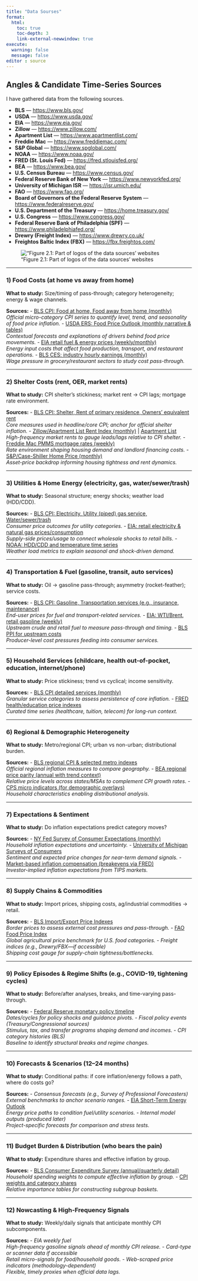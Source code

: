 ```yaml
---
title: "Data Sourses"
format:
  html:
    toc: true
    toc-depth: 3
    link-external-newwindow: true
execute:
  warning: false
  message: false
editor : source
---
```


## Angles & Candidate Time-Series Sources

I have gathered data from the following sources.


- **BLS** — <https://www.bls.gov/>
- **USDA** — <https://www.usda.gov/>
- **EIA** — <https://www.eia.gov/>
- **Zillow** — <https://www.zillow.com/>
- **Apartment List** — <https://www.apartmentlist.com/>
- **Freddie Mac** — <https://www.freddiemac.com/>
- **S&P Global** — <https://www.spglobal.com/>
- **NOAA** — <https://www.noaa.gov/>
- **FRED (St. Louis Fed)** — <https://fred.stlouisfed.org/>
- **BEA** — <https://www.bea.gov/>
- **U.S. Census Bureau** — <https://www.census.gov/>
- **Federal Reserve Bank of New York** — <https://www.newyorkfed.org/>
- **University of Michigan ISR** — <https://isr.umich.edu/>
- **FAO** — <https://www.fao.org/>
- **Board of Governors of the Federal Reserve System** — <https://www.federalreserve.gov/>
- **U.S. Department of the Treasury** — <https://home.treasury.gov/>
- **U.S. Congress** — <https://www.congress.gov/>
- **Federal Reserve Bank of Philadelphia (SPF)** — <https://www.philadelphiafed.org/>
- **Drewry (Freight Index)** — <https://www.drewry.co.uk/>
- **Freightos Baltic Index (FBX)** — <https://fbx.freightos.com/>

!["Figure 2.1: Part of logos of the data sources' websites](datasources.jpg)

---

### 1) Food Costs (at home vs away from home)

**What to study:** Size/timing of pass-through; category heterogeneity; energy & wage channels.

**Sources:**
- [BLS CPI: Food at home, Food away from home (monthly)](https://www.bls.gov/cpi/)  
  *Official micro-category CPI series to quantify level, trend, and seasonality of food price inflation.*
- [USDA ERS: Food Price Outlook (monthly narrative & tables)](https://www.ers.usda.gov/data-products/food-price-outlook/)  
  *Contextual forecasts and explanations of drivers behind food price movements.*
- [EIA retail fuel & energy prices (weekly/monthly)](https://www.eia.gov/)  
  *Energy input costs that affect food production, transport, and restaurant operations.*
- [BLS CES: industry hourly earnings (monthly)](https://www.bls.gov/ces/)  
  *Wage pressure in grocery/restaurant sectors to study cost pass-through.*

---

### 2) Shelter Costs (rent, OER, market rents)

**What to study:** CPI shelter’s stickiness; market rent → CPI lags; mortgage rate environment.

**Sources:**
- [BLS CPI: Shelter, Rent of primary residence, Owners’ equivalent rent](https://www.bls.gov/cpi/)  
  *Core measures used in headline/core CPI; anchor for official shelter inflation.*
- [Zillow/Apartment List Rent Index (monthly)](https://www.zillow.com/research/data/) | [Apartment List](https://www.apartmentlist.com/research/category/data)  
  *High-frequency market rents to gauge leads/lags relative to CPI shelter.*
- [Freddie Mac PMMS mortgage rates (weekly)](https://www.freddiemac.com/pmms)  
  *Rate environment shaping housing demand and landlord financing costs.*
- [S&P/Case-Shiller Home Price (monthly)](https://www.spglobal.com/spdji/en/indices/indicators/sp-corelogic-case-shiller-us-national-home-price-nsa-index/)  
  *Asset-price backdrop informing housing tightness and rent dynamics.*

---

### 3) Utilities & Home Energy (electricity, gas, water/sewer/trash)

**What to study:** Seasonal structure; energy shocks; weather load (HDD/CDD).

**Sources:**
- [BLS CPI: Electricity, Utility (piped) gas service, Water/sewer/trash](https://www.bls.gov/cpi/)  
  *Consumer price outcomes for utility categories.*
- [EIA: retail electricity & natural gas prices/consumption](https://www.eia.gov/)  
  *Supply-side prices/usage to connect wholesale shocks to retail bills.*
- [NOAA: HDD/CDD and temperature time series](https://www.noaa.gov/)  
  *Weather load metrics to explain seasonal and shock-driven demand.*

---

### 4) Transportation & Fuel (gasoline, transit, auto services)

**What to study:** Oil → gasoline pass-through; asymmetry (rocket-feather); service costs.

**Sources:**
- [BLS CPI: Gasoline, Transportation services (e.g., insurance, maintenance)](https://www.bls.gov/cpi/)  
  *End-user prices for fuel and transport-related services.*
- [EIA: WTI/Brent, retail gasoline (weekly)](https://www.eia.gov/petroleum/gasdiesel/)  
  *Upstream crude and retail fuel to measure pass-through and timing.*
- [BLS PPI for upstream costs](https://www.bls.gov/ppi/)  
  *Producer-level cost pressures feeding into consumer services.*

---

### 5) Household Services (childcare, health out-of-pocket, education, internet/phone)

**What to study:** Price stickiness; trend vs cyclical; income sensitivity.

**Sources:**
- [BLS CPI detailed services (monthly)](https://www.bls.gov/cpi/)  
  *Granular service categories to assess persistence of core inflation.*
- [FRED health/education price indexes](https://fred.stlouisfed.org/)  
  *Curated time series (healthcare, tuition, telecom) for long-run context.*

---

### 6) Regional & Demographic Heterogeneity

**What to study:** Metro/regional CPI; urban vs non-urban; distributional burden.

**Sources:**
- [BLS regional CPI & selected metro indexes](https://www.bls.gov/regions/)  
  *Official regional inflation measures to compare geography.*
- [BEA regional price parity (annual with trend context)](https://www.bea.gov/)  
  *Relative price levels across states/MSAs to complement CPI growth rates.*
- [CPS micro indicators (for demographic overlays)](https://www.census.gov/programs-surveys/cps.html)  
  *Household characteristics enabling distributional analysis.*

---

### 7) Expectations & Sentiment

**What to study:** Do inflation expectations predict category moves?

**Sources:**
- [NY Fed Survey of Consumer Expectations (monthly)](https://www.newyorkfed.org/microeconomics/sce)  
  *Household inflation expectations and uncertainty.*
- [University of Michigan Surveys of Consumers](http://www.sca.isr.umich.edu/)  
  *Sentiment and expected price changes for near-term demand signals.*
- [Market-based inflation compensation (breakevens via FRED)](https://fred.stlouisfed.org/)  
  *Investor-implied inflation expectations from TIPS markets.*

---

### 8) Supply Chains & Commodities

**What to study:** Import prices, shipping costs, ag/industrial commodities → retail.

**Sources:**
- [BLS Import/Export Price Indexes](https://www.bls.gov/mxp/)  
  *Border prices to assess external cost pressures and pass-through.*
- [FAO Food Price Index](https://www.fao.org/worldfoodsituation/foodpricesindex/)  
  *Global agricultural price benchmark for U.S. food categories.*
- *Freight indices (e.g., Drewry/FBX—if accessible)*  
  *Shipping cost gauge for supply-chain tightness/bottlenecks.*

---

### 9) Policy Episodes & Regime Shifts (e.g., COVID-19, tightening cycles)

**What to study:** Before/after analyses, breaks, and time-varying pass-through.

**Sources:**
- [Federal Reserve monetary policy timeline](https://www.federalreserve.gov/monetarypolicy.htm)  
  *Dates/cycles for policy shocks and guidance pivots.*
- *Fiscal policy events (Treasury/Congressional sources)*  
  *Stimulus, tax, and transfer programs shaping demand and incomes.*
- *CPI category histories (BLS)*  
  *Baseline to identify structural breaks and regime changes.*

---

### 10) Forecasts & Scenarios (12–24 months)

**What to study:** Conditional paths: if core inflation/energy follows a path, where do costs go?

**Sources:**
- *Consensus forecasts (e.g., Survey of Professional Forecasters)*  
  *External benchmarks to anchor scenario ranges.*
- [EIA Short-Term Energy Outlook](https://www.eia.gov/outlooks/steo/)  
  *Energy price paths to condition fuel/utility scenarios.*
- *Internal model outputs (produced later)*  
  *Project-specific forecasts for comparison and stress tests.*

---

### 11) Budget Burden & Distribution (who bears the pain)

**What to study:** Expenditure shares and effective inflation by group.

**Sources:**
- [BLS Consumer Expenditure Survey (annual/quarterly detail)](https://www.bls.gov/cex/)  
  *Household spending weights to compute effective inflation by group.*
- [CPI weights and category shares](https://www.bls.gov/cpi/tables/relative-importance/home.htm)  
  *Relative importance tables for constructing subgroup baskets.*

---

### 12) Nowcasting & High-Frequency Signals 

**What to study:** Weekly/daily signals that anticipate monthly CPI subcomponents.

**Sources:**
- *EIA weekly fuel*  
  *High-frequency gasoline signals ahead of monthly CPI release.*
- *Card-type or scanner data if accessible*  
  *Retail micro-signals for food/household goods.*
- *Web-scraped price indicators (methodology-dependent)*  
  *Flexible, timely proxies when official data lags.*